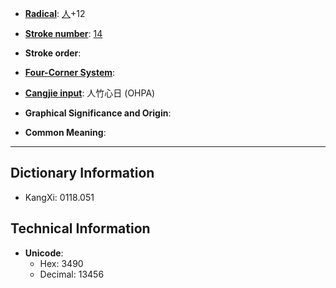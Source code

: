 * '''[[Wiktionary:Chinese radical index| Radical]]''': [[Wiktionary:Chinese radical index 人|人]]+12

* '''[[Wiktionary:Chinese total strokes index|Stroke number]]''': [[Wiktionary:Chinese total strokes index 14|14]]

* '''Stroke order''': 

* '''[[Wiktionary:Chinese four corner index|Four-Corner System]]''': 

* '''[[Wiktionary:Chinese Cangjie index|Cangjie input]]''': 人竹心日 (OHPA)

* '''Graphical Significance and Origin''': 

* '''Common Meaning''': 

----

== Dictionary Information ==

* KangXi: 0118.051

== Technical Information ==

* '''Unicode''':
** Hex: 3490
** Decimal: 13456